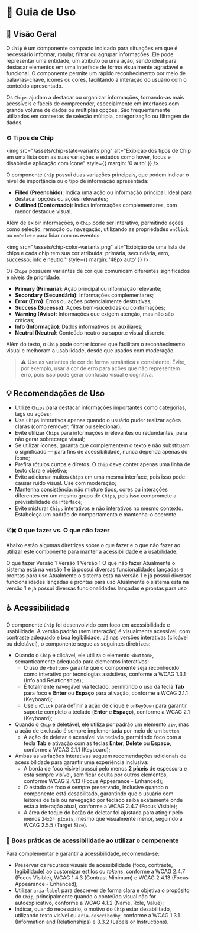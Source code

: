
<Meta title="Componentes/Chip/Guia de Uso" />

# 🧭  Guia de Uso

## 📘 Visão Geral

O `Chip` é um componente compacto indicado para situações em que é necessário informar, rotular, filtrar ou agrupar informações. Ele pode representar uma entidade, um atributo ou uma ação, sendo ideal para destacar elementos em uma interface de forma visualmente agradável e funcional. O componente permite um rápido reconhecimento por meio de palavras-chave, ícones ou cores, facilitando a interação do usuário com o conteúdo apresentado.

Os `Chips` ajudam a destacar ou organizar informações, tornando-as mais acessíveis e fáceis de compreender, especialmente em interfaces com grande volume de dados ou múltiplas opções. São frequentemente utilizados em contextos de seleção múltipla, categorização ou filtragem de dados.

### ⚙️ Tipos de Chip

<img src="/assets/chip-state-variants.png" alt="Exibição dos tipos de Chip em uma lista com as suas variações e estados como hover, focus e disabled e aplicação com ícone" style={{ margin: '0 auto' }} />

O componente `Chip` possui duas variações principais, que podem indicar o nível de importância ou o tipo de informação apresentada:

- **Filled (Preenchido)**: Indica uma ação ou informação principal. Ideal para destacar opções ou ações relevantes;
- **Outlined (Contornado)**: Indica informações complementares, com menor destaque visual.

Além de exibir informações, o `Chip` pode ser interativo, permitindo ações como seleção, remoção ou navegação, utilizando as propriedades `onClick` ou `onDelete` para lidar com os eventos.

<img src="/assets/chip-color-variants.png" alt="Exibição de uma lista de chips e cada chip tem sua cor atribuída: primária, secundária, erro, successo, info e neutro." style={{ margin: '48px auto' }} />

Os `Chips` possuem variantes de cor que comunicam diferentes significados e níveis de prioridade:

- **Primary (Primária)**: Ação principal ou informação relevante;
- **Secondary (Secundária)**: Informações complementares;
- **Error (Erro)**: Erros ou ações potencialmente destrutivas;
- **Success (Sucesso)**: Ações bem-sucedidas ou confirmações;
- **Warning (Aviso)**: Informações que exigem atenção, mas não são críticas;
- **Info (Informação)**: Dados informativos ou auxiliares;
- **Neutral (Neutra)**: Conteúdo neutro ou suporte visual discreto.

Além do texto, o `Chip` pode conter ícones que facilitam o reconhecimento visual e melhoram a usabilidade, desde que usados com moderação.

> ⚠️ Use as variantes de cor de forma semântica e consistente. Evite, por exemplo, usar a cor de erro para ações que não representem erro, pois isso pode gerar confusão visual e cognitiva.

## 💡 Recomendações de Uso

- Utilize `Chips` para destacar informações importantes como categorias, tags ou ações;
- Use `Chips` interativos apenas quando o usuário puder realizar ações claras (como remover, filtrar ou selecionar);
- Evite utilizar `Chips` para informações irrelevantes ou redundantes, para não gerar sobrecarga visual;
- Se utilizar ícones, garanta que complementem o texto e não substituam o significado — para fins de acessibilidade, nunca dependa apenas do ícone;
- Prefira rótulos curtos e diretos. O `Chip` deve conter apenas uma linha de texto clara e objetiva;
- Evite adicionar muitos `Chips` em uma mesma interface, pois isso pode causar ruído visual. Use com moderação;
- Mantenha consistência: não misture tipos, cores ou interações diferentes em um mesmo grupo de `Chips`, pois isso compromete a previsibilidade da interface;
- Evite misturar `Chips` interativos e não interativos no mesmo contexto. Estabeleça um padrão de comportamento e mantenha-o coerente.

### ☑️✖️ O que fazer vs. O que não fazer

Abaixo estão algumas diretrizes sobre o que fazer e o que não fazer ao utilizar este componente para manter a acessibilidade e a usabilidade:

<Title component="h4" className="!text-h6">Utilize rótulos objetivos e curtos para os Chips. Use palavras-chave ou termos que sejam facilmente reconhecíveis pelo usuário.</Title>

<Grid cols="grid-cols-1 md:grid-cols-2" colGap="gap-x-sm" rowGap="gap-y-sm" className="!mb-2xl !mt-lg">
  <Flex direction="flex-col" rowGap="gap-x-sm" colGap="gap-y-sm" radius="rounded-lg" paddingX="px-sm" paddingY="py-sm" className="border border-default-border">
    <Chip variant="outlined" color="success"><Icon type="check_circle" color="inherit" fontSize="text-lg" className="sb-unstyled" /> O que fazer</Chip>
    <Chip variant="filled" color="primary">Versão 1</Chip>
    <Chip variant="filled" color="success">Versão 1</Chip>
    <Chip variant="filled" color="neutral">Versão 1</Chip>
  </Flex>
  <Flex direction="flex-col" rowGap="gap-x-sm" colGap="gap-y-sm" radius="rounded-lg" paddingX="px-sm" paddingY="py-sm" className="border border-default-border">
    <Chip variant="outlined" color="error"><Icon type="cancel" color="inherit" fontSize="text-lg" className="sb-unstyled" /> O que não fazer</Chip>
    <Chip variant="filled" color="primary">Atualmente o sistema está na versão 1 e já possui diversas funcionalidades lançadas e prontas para uso</Chip>
    <Chip variant="filled" color="success">Atualmente o sistema está na versão 1 e já possui diversas funcionalidades lançadas e prontas para uso</Chip>
    <Chip variant="filled" color="neutral">Atualmente o sistema está na versão 1 e já possui diversas funcionalidades lançadas e prontas para uso</Chip>
  </Flex>
</Grid>

## ♿ Acessibilidade

O componente `Chip` foi desenvolvido com foco em acessibilidade e usabilidade. A versão padrão (sem interação) é visualmente acessível, com contraste adequado e boa legibilidade. Já nas versões interativas (clicável ou deletável), o componente segue as seguintes diretrizes:

- Quando o `Chip` é clicável, ele utiliza o elemento `<button>`, semanticamente adequado para elementos interativos:
  - O uso de `<button>` garante que o componente seja reconhecido como interativo por tecnologias assistivas, conforme a <Link className="sb-unstyled text-sm" href="https://www.w3.org/WAI/WCAG21/Understanding/keyboard.html" target="_blank">WCAG 1.3.1 (Info and Relationships)</Link>;
  - É totalmente navegável via teclado, permitindo o uso da tecla **Tab** para foco e **Enter** ou **Espaço** para ativação, conforme a <Link className="sb-unstyled text-sm" href="https://www.w3.org/WAI/WCAG21/Understanding/keyboard.html" target="_blank">WCAG 2.1.1 (Keyboard)</Link>;
  - Use `onClick` para definir a ação de clique e `onKeyDown` para garantir suporte completo a teclado (**Enter** e **Espaço**), conforme a <Link className="sb-unstyled text-sm" href="https://www.w3.org/WAI/WCAG21/Understanding/keyboard.html" target="_blank">WCAG 2.1 (Keyboard)</Link>;
- Quando o `Chip` é deletável, ele utiliza por padrão um elemento `div`, mas a ação de exclusão é sempre implementada por meio de um `button`:
  - A ação de deletar é acessível via teclado, permitindo foco com a tecla **Tab** e ativação com as teclas **Enter**, **Delete** ou **Espaço**, conforme a  <Link className="sb-unstyled text-sm" href="https://www.w3.org/WAI/WCAG21/Understanding/keyboard.html" target="_blank">WCAG 2.1.1 (Keyboard)</Link>;
- Ambas as variações interativas seguem recomendações adicionais de acessibilidade para garantir uma experiência inclusiva:
  - A borda de foco visível possui pelo menos **2 píxeis** de espessura e está sempre visível, sem ficar oculta por outros elementos, conforme <Link className="sb-unstyled text-sm" href="https://www.w3.org/WAI/WCAG22/Understanding/focus-appearance-enhanced" target="_blank">WCAG 2.4.13 (Focus Appearance - Enhanced)</Link>;
  - O estado de foco é sempre preservado, inclusive quando o componente está desabilitado, garantindo que o usuário com leitores de tela ou navegação por teclado saiba exatamente onde está a interação atual, conforme a <Link className="sb-unstyled text-sm" href="https://www.w3.org/WAI/WCAG21/Understanding/focus-visible" target="_blank">WCAG 2.4.7 (Focus Visible)</Link>;
  - A área de toque do botão de deletar foi ajustada para atingir pelo menos `24x24 píxeis`, mesmo que visualmente menor, seguindo a <Link className="sb-unstyled text-sm" href="https://www.w3.org/WAI/WCAG21/Understanding/target-size.html" target="_blank">WCAG 2.5.5 (Target Size)</Link>.

### 📌 Boas práticas de acessibilidade ao utilizar o componente

Para complementar e garantir a acessibilidade, recomenda-se:

- Preservar os recursos visuais de acessibilidade (foco, contraste, legibilidade) ao customizar estilos ou *tokens*, conforme a <Link className="sb-unstyled text-sm" href="https://www.w3.org/WAI/WCAG21/Understanding/focus-visible.html" target="_blank">WCAG 2.4.7 (Focus Visible)</Link>, <Link className="sb-unstyled text-sm" href="https://www.w3.org/WAI/WCAG21/Understanding/contrast-minimum.html" target="_blank">WCAG 1.4.3 (Contrast Minimum)</Link> e <Link className="sb-unstyled text-sm" href="https://www.w3.org/WAI/WCAG22/Understanding/focus-appearance-enhanced.html" target="_blank">WCAG 2.4.13 (Focus Appearance - Enhanced)</Link>;
- Utilizar `aria-label` para descrever de forma clara e objetiva o propósito do `Chip`, principalmente quando o conteúdo visual não for autoexplicativo, conforme a <Link className="sb-unstyled text-sm" href="https://www.w3.org/WAI/WCAG21/Understanding/name-role-value.html" target="_blank">WCAG 4.1.2 (Name, Role, Value)</Link>;
- Indicar, quando necessário, o motivo do `Chip` estar desabilitado, utilizando texto visível ou `aria-describedby`, conforme a <Link className="sb-unstyled text-sm" href="https://www.w3.org/WAI/WCAG21/Understanding/info-and-relationships.html" target="_blank">WCAG 1.3.1 (Information and Relationships)</Link> e <Link className="sb-unstyled text-sm" href="https://www.w3.org/WAI/WCAG21/Understanding/labels-or-instructions.html" target="_blank">3.3.2 (Labels or Instructions)</Link>.